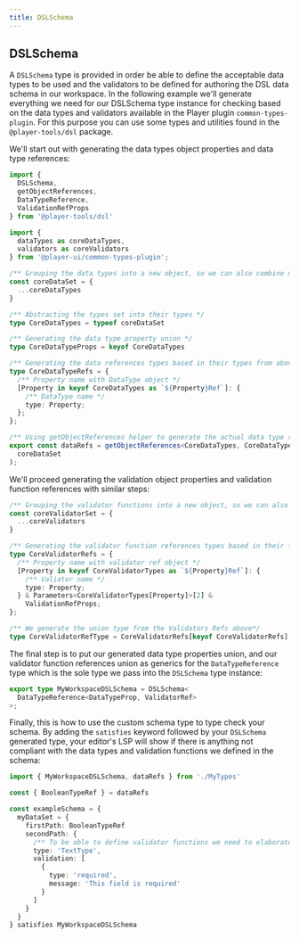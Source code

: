 ```yaml
---
title: DSLSchema
---
```


## DSLSchema

A `DSLSchema` type is provided in order be able to define the acceptable data types to be used and the validators to be defined for authoring the DSL data schema in our workspace. In the following example we'll generate everything we need for our DSLSchema type instance for checking based on the data types and validators available in the Player plugin `common-types-plugin`. For this purpose you can use some types and utilities found in the `@player-tools/dsl` package. 

We'll start out with generating the data types object properties and data type references:


```typescript
import { 
  DSLSchema, 
  getObjectReferences, 
  DataTypeReference, 
  ValidationRefProps 
} from '@player-tools/dsl'

import {
  dataTypes as coreDataTypes,
  validators as coreValidators
} from '@player-ui/common-types-plugin';

/** Grouping the data types into a new object, so we can also combine more type sets in the future */
const coreDataSet = {
  ...coreDataTypes
}

/** Abstracting the types set into their types */
type CoreDataTypes = typeof coreDataSet

/** Generating the data type property union */
type CoreDataTypeProps = keyof CoreDataTypes

/** Generating the data references types based in their types from above */
type CoreDataTypeRefs = {
  /** Property name with DataType object */
  [Property in keyof CoreDataTypes as `${Property}Ref`]: {
    /** DataType name */
    type: Property;
  };
};

/** Using getObjectReferences helper to generate the actual data type references */
export const dataRefs = getObjectReferences<CoreDataTypes, CoreDataTypeRefs>(
  coreDataSet
);
```

We'll proceed generating the validation object properties and validation function references with similar steps:


```typescript
/** Grouping the validator functions into a new object, so we can also combine more validator sets in the future */
const coreValidatorSet = {
  ...coreValidators
}

/** Generating the validator function references types based in their functions from above. Each validator ref will include its inherent required and optional own parameters, as well all properties that are part of the ValidationRefProps type*/
type CoreValidatorRefs = {
  /** Property name with validator ref object */
  [Property in keyof CoreValidatorTypes as `${Property}Ref`]: {
    /** Valiator name */
    type: Property;
  } & Parameters<CoreValidatorTypes[Property]>[2] &
    ValidationRefProps;
};

/** We generate the union type from the Validators Refs above*/
type CoreValidatorRefType = CoreValidatorRefs[keyof CoreValidatorRefs];

```

The final step is to put our generated data type properties union, and our validator function references union as generics for the `DataTypeReference` type which is the sole type we pass into the `DSLSchema` type instance:

```typescript
export type MyWorkspaceDSLSchema = DSLSchema<
  DataTypeReference<DataTypeProp, ValidatorRef>
>;
```

Finally, this is how to use the custom schema type to type check your schema. By adding the `satisfies` keyword followed by your `DSLSchema` generated type, your editor's LSP will show if there is anything not compliant with the data types and validation functions we defined in the schema:

```typescript
import { MyWorkspaceDSLSchema, dataRefs } from './MyTypes'

const { BooleanTypeRef } = dataRefs

const exampleSchema = {
  myDataSet = {
    firstPath: BooleanTypeRef
    secondPath: {
      /** To be able to define validator functions we need to elaborate the data reference object */
      type: 'TextType',
      validation: [
        {
          type: 'required',
          message: 'This field is required'
        }
      ]
    }
  }
} satisfies MyWorkspaceDSLSchema
```